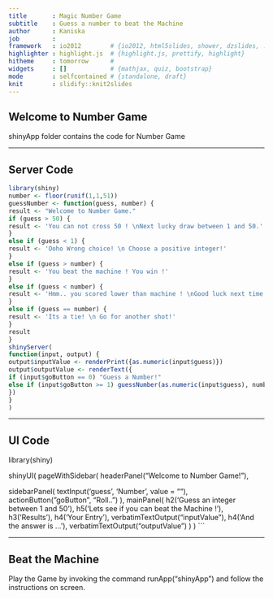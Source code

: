 ```yaml
---
title       : Magic Number Game
subtitle    : Guess a number to beat the Machine
author      : Kaniska
job         : 
framework   : io2012        # {io2012, html5slides, shower, dzslides, ...}
highlighter : highlight.js  # {highlight.js, prettify, highlight}
hitheme     : tomorrow      # 
widgets     : []            # {mathjax, quiz, bootstrap}
mode        : selfcontained # {standalone, draft}
knit        : slidify::knit2slides
---
```


## Welcome to Number Game

shinyApp folder contains the code for Number Game

--- 

## Server Code

```r
library(shiny)
number <- floor(runif(1,1,51))
guessNumber <- function(guess, number) {
result <- "Welcome to Number Game."
if (guess > 50) {
result <- 'You can not cross 50 ! \nNext lucky draw between 1 and 50.'
}
else if (guess < 1) {
result <- 'Ooho Wrong choice! \n Choose a positive integer!'
}
else if (guess > number) {
result <- 'You beat the machine ! You win !'
}
else if (guess < number) {
result <- 'Hmm.. you scored lower than machine ! \nGood luck next time!'
}
else if (guess == number) {
result <- 'Its a tie! \n Go for another shot!'
}
result
}
shinyServer( 
function(input, output) {
output$inputValue <- renderPrint({as.numeric(input$guess)})
output$outputValue <- renderText({
if (input$goButton == 0) "Guess a Number!"
else if (input$goButton >= 1) guessNumber(as.numeric(input$guess), number)
})
}
)
```

---

## UI Code

library(shiny)

shinyUI( pageWithSidebar(
headerPanel("Welcome to Number Game!"),

sidebarPanel(
textInput('guess', 'Number', value = ""),
actionButton("goButton", "Roll..")
), 
mainPanel(
h2('Guess an integer between 1 and 50'),
h5('Lets see if you can beat the Machine !'),
h3('Results'),
h4('Your Entry'),
verbatimTextOutput("inputValue"),
h4('And the answer is ...'),
verbatimTextOutput("outputValue")
)
)
```

---

## Beat the Machine

Play the Game by invoking the command runApp("shinyApp") and follow the instructions on screen.  





